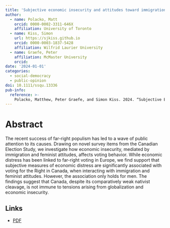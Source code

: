 ```yaml
---
title: 'Subjective economic insecurity and attitudes toward immigration and feminists among voters on the Right in Canada'
author:
  - name: Polacko, Matt
    orcid: 0000-0002-3311-646X
    affiliation: University of Toronto
  - name: Kiss, Simon
    url: https://sjkiss.github.io
    orcid: 0000-0003-1837-5428
    affiliation: Wilfrid Laurier University
  - name: Graefe, Peter
    affiliation: McMaster University
    orcid: 
date: '2024-01-01'
categories:
  - social-democracy
  - public-opinion
doi: 10.1111/ssqu.13336
pub-info:
  reference: >-
    Polacko, Matthew, Peter Graefe, and Simon Kiss. 2024. “Subjective Economic Insecurity and Attitudes toward Immigration and Feminists among Voters on the Right in Canada.” <em>Social Science Quarterly</em> 105 (2): 281–95. <a href>https://doi.org/10.1111/ssqu.13336</a>.
---
```


# Abstract

The recent success of far-right populism has led to a wave of public attention to its causes. Drawing on novel survey items from the Canadian Election Study, we investigate how economic insecurity, mediated by immigration and feminist attitudes, affects voting behavior. While economic distress has been linked to far-right voting in Europe, we find support that subjective measures of economic distress are significantly associated with voting for the Right in Canada, when interacting with immigration and feminist attitudes. However, the association only holds for men. The findings suggest that Canada, despite its comparatively weak nativist cleavage, is not immune to tensions arising from globalization and economic insecurity.

## Links

-   [PDF](subjective_economic_insecurity.pdf)
